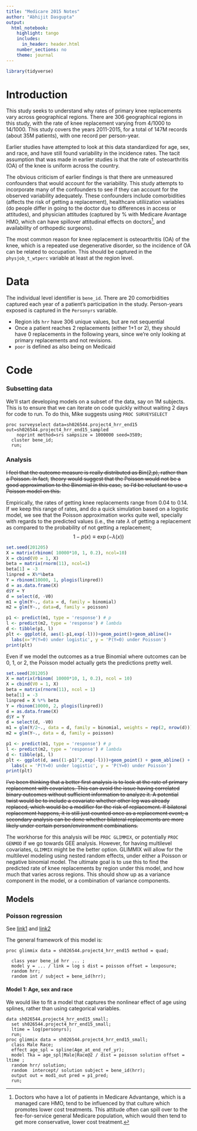 ```yaml
---
title: "Medicare 2015 Notes"
author: "Abhijit Dasgupta"
output: 
  html_notebook:
    highlight: tango
    includes:
      in_header: header.html
    number_sections: no
    theme: journal
---
```


```r
library(tidyverse)
```


# Introduction

This study seeks to understand why rates of primary knee replacements vary across geographical 
regions. There are 306 geographical regions in this study, with the rate of knee replacement varying
from 4/1000 to 14/1000. This study covers the years 2011-2015, for a total of 147M records (about 35M 
patients), with one record per person-year. 

Earlier studies have attempted to look at this data standardized for age, sex, and race, and 
have still found variability in the incidence rates. The tacit assumption that was made in earlier 
studies is that the rate of osteoarthritis (OA) of the knee is uniform across the country. 

The obvious criticism of earlier findings is that there are unmeasured confounders that would account
for the variability. This study attempts to incorporate many of the confounders to see if they can
account for the observed variability adequately. These confounders include comorbidities (affects the
risk of getting a replacement), healthcare utiliization variables (do people differ in going to the
doctor due to differences in access or attitudes), and physician attitudes (captured by % with Medicare
Avantage HMO, which can have spillover attitudinal effects on doctors[^1], and availability of 
orthopedic surgeons).

The most common reason for knee replacement is osteoarthritis (OA) of the knee, which is a repeated
use degenerative disorder, so the incidence of OA can be related to occupation. This should be 
captured in the `physjob_t_wtperc` variable at least at the region level.

# Data
The individual level identifier is `bene_id`. There are 20 comorbidities captured each year of a patient's
participation in the study. Person-years exposed is captured in the `Personyrs` variable. 

+ Region ids `hrr` have 306 unique values, but are not sequential
+ Once a patient reaches 2 replacements (either 1+1 or 2), they should have 0 replacements in the 
following years, since we're only looking at primary replacements and not revisions. 
+ `poor` is defined as also being on Medicaid

# Code

### Subsetting data

We'll start developing models on a subset of the data, say on 1M subjects. This is to ensure that
we can iterate on code quickly without waiting 2 days for code to run. To do this, Mike suggests using
`PROC SURVEYSELECT`

```sas
proc surveyselect data=sh026544.project4_hrr_end15 out=sh026544.project4_hrr_end15_sampled 
    noprint method=srs sampsize = 1000000 seed=3589;
  cluster bene_id;
  run;
```

### Analysis

~~I feel that the outcome measure is really distributed as Bin(2,p), rather than a Poisson. In fact,~~ 
~~theory would suggest that the Poisson would not be a good approximation to the Binomial in this case,~~
~~so I'd be reluctant to use a Poisson model on this.~~

Empirically, the rates of getting knee replacements range from 0.04 to 0.14. If we keep this range
of rates, and do a quick simulation based on a logistic model, we see that the Poisson approximation 
works quite well, specially with regards to the predicted values (i.e., the rate $\lambda$ of getting a 
replacement as compared to the probability of not getting a replacement; 
$$ 1-p(x) \equiv \exp (-\lambda (x))$$

```r
set.seed(201205)
X = matrix(rbinom( 10000*10, 1, 0.2), ncol=10)
X = cbind(V0 = 1, X)
beta = matrix(rnorm(11), ncol=1)
beta[1] = -3
linpred = X%*%beta
Y = rbinom(10000, 1, plogis(linpred))
d = as.data.frame(X)
d$Y = Y
d = select(d, -V0)
m1 = glm(Y~., data = d, family = binomial)
m2 = glm(Y~., data=d, family = poisson)

p1 <- predict(m1, type = 'response') # p
l <- predict(m2, type = 'response') # lambda
d <- tibble(p1, l)
plt <- ggplot(d, aes(1-p1,exp(-l)))+geom_point()+geom_abline()+
  labs(x='P(Y=0) under logistic', y = 'P(Y=0) under Poisson')
print(plt)
```

Even if we model the outcomes as a true Binomial where outcomes can be 0, 1, or 2, the Poisson model actually
gets the predictions pretty well. 

```r
set.seed(201205)
X = matrix(rbinom( 10000*10, 1, 0.2), ncol = 10)
X = cbind(V0 = 1, X)
beta = matrix(rnorm(11), ncol = 1)
beta[1] = -3
linpred = X %*% beta
Y = rbinom(10000, 2, plogis(linpred))
d = as.data.frame(X)
d$Y = Y
d = select(d, -V0)
m1 = glm(Y/2~., data = d, family = binomial, weights = rep(2, nrow(d)))
m2 = glm(Y~., data = d, family = poisson)

p1 <- predict(m1, type = 'response') # p
l <- predict(m2, type = 'response') # lambda
d <- tibble(p1, l)
plt <- ggplot(d, aes((1-p1)^2,exp(-l)))+geom_point() + geom_abline() + 
  labs(x = 'P(Y=0) under logistic', y = 'P(Y=0) under Poisson')
print(plt)
```


~~I've been thinking that a better first analysis is to look at the rate of primary replacement with covariates. This can avoid the issue having correlated binary outcomes without sufficient information to analyze it. A potential twist would be to include a covariate whether other leg was already replaced, which would be a modifier for the risk of replacement. If bilateral replacement happens, it is still just counted once as a replacement event; a secondary analysis can be done whether bilateral replacements are more likely under certain person/environment combinations.~~

The workhorse for this analysis will be `PROC GLIMMIX`, or potentially `PROC GENMOD` if we go towards
GEE analysis. However, for having multilevel covariates, `GLIMMIX` might be the better option. 
GLIMMIX will allow for the multilevel modeling using nested random effects, under either a Poisson or 
negative binomial model. The ultimate goal is to use this to find the predicted rate of knee replacements
by region under this model, and how much that varies across regions. This should show up as a 
variance component in the model, or a combination of variance components. 

## Models

### Poisson regression

See [link1](http://www.misug.org/uploads/8/1/9/1/8191072/kwelch_clustered_longitudinal_analysis.pdf) and
[link2](https://support.sas.com/documentation/cdl/en/statug/63033/HTML/default/viewer.htm#statug_glimmix_sect026.htm)

The general framework of this model is:

```sas
proc glimmix data = sh026544.project4_hrr_end15 method = quad;
  
  class year bene_id hrr ... ;
  model y = ... / link = log s dist = poisson offset = lexposure;
  random hrr;
  random int / subject = bene_id(hrr);
```

#### Model 1: Age, sex and race

We would like to fit a model that captures the nonlinear effect of age using splines, rather than 
using categorical variables. 

```sas
data sh026544.project4_hrr_end15_small;
  set sh026544.project4_hrr_end15_small;
  ltime = log(personyrs);
  run;
proc glimmix data = sh026544.project4_hrr_end15_small;
  class Male Race;
  effect age_spl = spline(Age_at_end_ref_yr);
  model Tka = age_spl|Male|Race@2 / dist = poisson solution offset = ltime ;
  random hrr/ solution;
  random  intercept/ solution subject = bene_id(hrr);
  output out = mod1_out pred = p1_pred;
  run;
```



[^1]: Doctors who have a lot of patients in Medicare Advantange, which is a managed care HMO, tend to
be influenced by that culture which promotes lower cost treatments. This attitude often can spill over
to the fee-for-service general Medicare population, which would then tend to get more conservative,
lower cost treatment. 
